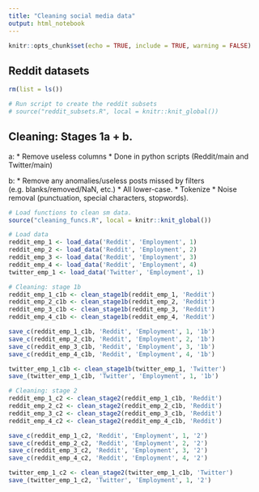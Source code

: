 ```yaml
---
title: "Cleaning social media data"
output: html_notebook
---
```


```r
knitr::opts_chunk$set(echo = TRUE, include = TRUE, warning = FALSE)
```

## Reddit datasets

```r
rm(list = ls())

# Run script to create the reddit subsets
# source("reddit_subsets.R", local = knitr::knit_global())
```


## Cleaning: Stages 1a + b.
a:
* Remove useless columns
* Done in python scripts (Reddit/main and Twitter/main)

b: 
* Remove any anomalies/useless posts missed by filters (e.g. blanks/removed/NaN, etc.)
* All lower-case.
* Tokenize
* Noise removal (punctuation, special characters, stopwords).

```r
# Load functions to clean sm data.
source("cleaning_funcs.R", local = knitr::knit_global())
```


```r
# Load data
reddit_emp_1 <- load_data('Reddit', 'Employment', 1)
reddit_emp_2 <- load_data('Reddit', 'Employment', 2)
reddit_emp_3 <- load_data('Reddit', 'Employment', 3)
reddit_emp_4 <- load_data('Reddit', 'Employment', 4)
twitter_emp_1 <- load_data('Twitter', 'Employment', 1)
```

```r
# Cleaning: stage 1b
reddit_emp_1_c1b <- clean_stage1b(reddit_emp_1, 'Reddit')
reddit_emp_2_c1b <- clean_stage1b(reddit_emp_2, 'Reddit')
reddit_emp_3_c1b <- clean_stage1b(reddit_emp_3, 'Reddit')
reddit_emp_4_c1b <- clean_stage1b(reddit_emp_4, 'Reddit')

save_c(reddit_emp_1_c1b, 'Reddit', 'Employment', 1, '1b')
save_c(reddit_emp_2_c1b, 'Reddit', 'Employment', 2, '1b')
save_c(reddit_emp_3_c1b, 'Reddit', 'Employment', 3, '1b')
save_c(reddit_emp_4_c1b, 'Reddit', 'Employment', 4, '1b')

twitter_emp_1_c1b <- clean_stage1b(twitter_emp_1, 'Twitter')
save_(twitter_emp_1_c1b, 'Twitter', 'Employment', 1, '1b')
```

```r
# Cleaning: stage 2
reddit_emp_1_c2 <- clean_stage2(reddit_emp_1_c1b, 'Reddit')
reddit_emp_2_c2 <- clean_stage2(reddit_emp_2_c1b, 'Reddit')
reddit_emp_3_c2 <- clean_stage2(reddit_emp_3_c1b, 'Reddit')
reddit_emp_4_c2 <- clean_stage2(reddit_emp_4_c1b, 'Reddit')

save_c(reddit_emp_1_c2, 'Reddit', 'Employment', 1, '2')
save_c(reddit_emp_2_c2, 'Reddit', 'Employment', 2, '2')
save_c(reddit_emp_3_c2, 'Reddit', 'Employment', 3, '2')
save_c(reddit_emp_4_c2, 'Reddit', 'Employment', 4, '2')

twitter_emp_1_c2 <- clean_stage2(twitter_emp_1_c1b, 'Twitter')
save_(twitter_emp_1_c2, 'Twitter', 'Employment', 1, '2')

```

